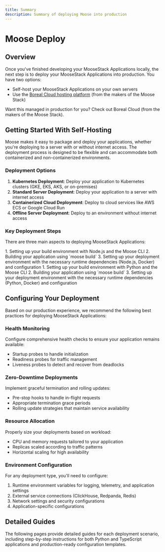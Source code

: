 ```yaml
---
title: Summary
description: Summary of deploying Moose into production
---
```



# Moose Deploy

<LanguageSwitcher />

## Overview

Once you've finished developing your MooseStack Applications locally, the next step is to deploy your MooseStack Applications into production. You have two options:

- Self-host your MooseStack Applications on your own servers
- Use the [Boreal Cloud hosting platform](https://www.fiveonefour.com/boreal) (from the makers of the Moose Stack)



<Callout type="success" title="Deploy on Boreal Cloud" href="https://www.fiveonefour.com/boreal" ctaLabel="Learn More" icon={Cloud}>
Want this managed in production for you? Check out Boreal Cloud (from the makers of the Moose Stack).
</Callout>

## Getting Started With Self-Hosting
Moose makes it easy to package and deploy your applications, whether you're deploying to a server with or without internet access. The deployment process is designed to be flexible and can accommodate both containerized and non-containerized environments.

### Deployment Options

1. **Kubernetes Deployment**: Deploy your application to Kubernetes clusters (GKE, EKS, AKS, or on-premises)
2. **Standard Server Deployment**: Deploy your application to a server with internet access
3. **Containerized Cloud Deployment**: Deploy to cloud services like AWS ECS or Google Cloud Run
4. **Offline Server Deployment**: Deploy to an environment without internet access

### Key Deployment Steps

There are three main aspects to deploying MooseStack Applications:

<TypeScript>
1. Setting up your build environment with Node.js and the Moose CLI
2. Building your application using `moose build`
3. Setting up your deployment environment with the necessary runtime dependencies (Node.js, Docker) and configuration
</TypeScript>

<Python>
1. Setting up your build environment with Python and the Moose CLI
2. Building your application using `moose build`
3. Setting up your deployment environment with the necessary runtime dependencies (Python, Docker) and configuration
</Python>


## Configuring Your Deployment

Based on our production experience, we recommend the following best practices for deploying MooseStack Applications:

### Health Monitoring

Configure comprehensive health checks to ensure your application remains available:
- Startup probes to handle initialization
- Readiness probes for traffic management
- Liveness probes to detect and recover from deadlocks

### Zero-Downtime Deployments

Implement graceful termination and rolling updates:
- Pre-stop hooks to handle in-flight requests
- Appropriate termination grace periods
- Rolling update strategies that maintain service availability

### Resource Allocation

Properly size your deployments based on workload:
- CPU and memory requests tailored to your application
- Replicas scaled according to traffic patterns
- Horizontal scaling for high availability

### Environment Configuration

For any deployment type, you'll need to configure:

1. Runtime environment variables for logging, telemetry, and application settings
2. External service connections (ClickHouse, Redpanda, Redis)
3. Network settings and security configurations
4. Application-specific configurations

## Detailed Guides

The following pages provide detailed guides for each deployment scenario, including step-by-step instructions for both Python and TypeScript applications and production-ready configuration templates.
